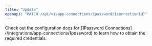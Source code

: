 ```yaml
---
title: "Update"
openapi: "PATCH /api/v1/app-connections/1password/{connectionId}"
---
```


<Note>
    Check out the configuration docs for [1Password Connections](/integrations/app-connections/1password) to learn how to obtain the required credentials.
</Note>
